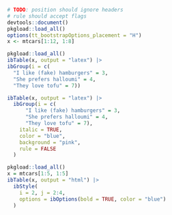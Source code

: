 
```r
# TODO: position should ignore headers
# rule should accept flags
devtools::document()
pkgload::load_all()
options(tt_bootstrapOptions_placement = "H")
x <- mtcars[1:12, 1:8]

pkgload::load_all()
ibTable(x, output = "latex") |> 
ibGroup(i = c(
  "I like (fake) hamburgers" = 3,
  "She prefers halloumi" = 4,
  "They love tofu" = 7))
```


```r
ibTable(x, output = "latex") |> 
  ibGroup(i = c(
      "I like (fake) hamburgers" = 3,
      "She prefers halloumi" = 4,
      "They love tofu" = 7),
    italic = TRUE,
    color = "blue",
    background = "pink",
    rule = FALSE
  )
```


```r
pkgload::load_all()
x = mtcars[1:5, 1:5]
ibTable(x, output = "html") |> 
  ibStyle(
    i = 2, j = 2:4,
    options = ibOptions(bold = TRUE, color = "blue")
  )


```

